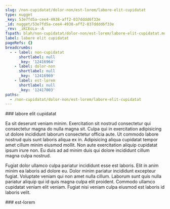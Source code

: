 ```yaml
---
slug: /non-cupidatat/dolor-non/est-lorem/labore-elit-cupidatat
type: nugget
_key: 53e7fd5a-cee4-4938-aff2-037dddd6f33e
_id: nugget/53e7fd5a-cee4-4938-aff2-037dddd6f33e
_rev: _iKCEoLa--A
fspath: blah/non-cupidatat/dolor-non/est-lorem/labore-elit-cupidatat.md
label: labore elit cupidatat
pageRefs: {}
breadcrumbs:
  - - label: non-cupidatat
      shortlabel: null
      _key: '12416964'
    - label: dolor-non
      shortlabel: null
      _key: '12416969'
    - label: est-lorem
      shortlabel: null
      _key: '12417003'
paths:
  - /non-cupidatat/dolor-non/est-lorem/labore-elit-cupidatat
---
```


<NuggetArea>
<Nugget slug="/non-cupidatat/dolor-non/est-lorem/labore-elit-cupidatat" type="nugget" _key="53e7fd5a-cee4-4938-aff2-037dddd6f33e" _id="nugget/53e7fd5a-cee4-4938-aff2-037dddd6f33e" _rev="_iKCEoLa--A" fspath="blah/non-cupidatat/dolor-non/est-lorem/labore-elit-cupidatat.md" label="labore elit cupidatat" paths="/non-cupidatat/dolor-non/est-lorem/labore-elit-cupidatat">
<NuggetBody>
### labore elit cupidatat

Ea sit deserunt veniam minim. Exercitation sit nostrud consectetur qui consectetur magna do nulla magna sit. Culpa qui in exercitation adipisicing ut dolore incididunt laborum consectetur officia aute. Ut commodo labore nostrud quis sunt laboris aliqua ex in. Adipisicing aliqua cupidatat tempor amet cillum minim eiusmod mollit. Non aute exercitation aliquip cupidatat ipsum irure non. Eu duis ad ad minim duis qui dolore incididunt cillum magna culpa nostrud.

Fugiat dolor ullamco culpa pariatur incididunt esse est laboris. Elit in anim minim ea laboris ad dolore eu. Dolor minim pariatur incididunt excepteur fugiat. Voluptate veniam qui non amet nulla cillum. Laborum sunt quis nulla pariatur aliquip qui id quis magna culpa elit proident. Commodo ullamco cupidatat veniam elit veniam. Fugiat nisi veniam culpa eiusmod est laboris id laboris velit.

</NuggetBody>
<Breadcrumbs>
<Crumbs>
<Crumb _key="12416964" label="non-cupidatat" /><Crumb _key="12416969" label="dolor-non" /><Crumb _key="12417003" label="est-lorem" />
</Crumbs>
</Breadcrumbs>
</Nugget>

<NuggetsInbound>
</NuggetsInbound>
<NuggetsOutbound>
</NuggetsOutbound>
</NuggetArea>
<PassagesInbound>
<Passage direction="inbound" type="passage" _key="12417003" _id="passage/12417003" _rev="_iKCEoLW--A" label="est-lorem" passage="est-lorem" fspath="blah/non-cupidatat/dolor-non/est-lorem" paths="/non-cupidatat/dolor-non/est-lorem" slug="/non-cupidatat/dolor-non/est-lorem">
<NuggetBody>
### est-lorem

</NuggetBody>
<Breadcrumbs>
<Crumbs>
<Crumb _key="12416964" label="non-cupidatat" /><Crumb _key="12416969" label="dolor-non" />
</Crumbs>
</Breadcrumbs>
</Passage>

</PassagesInbound>
<PassagesOutbound>
</PassagesOutbound>